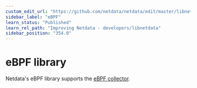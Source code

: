 ```yaml
---
custom_edit_url: "https://github.com/netdata/netdata/edit/master/libnetdata/ebpf/README.md"
sidebar_label: "eBPF"
learn_status: "Published"
learn_rel_path: "Improving Netdata - developers/libnetdata"
sidebar_position: "354.0"
---
```



# eBPF library

Netdata's eBPF library supports the [eBPF collector](/docs/data-collection/monitor-anything/System-Metrics/Kernel-traces-metrics-eBPF).

